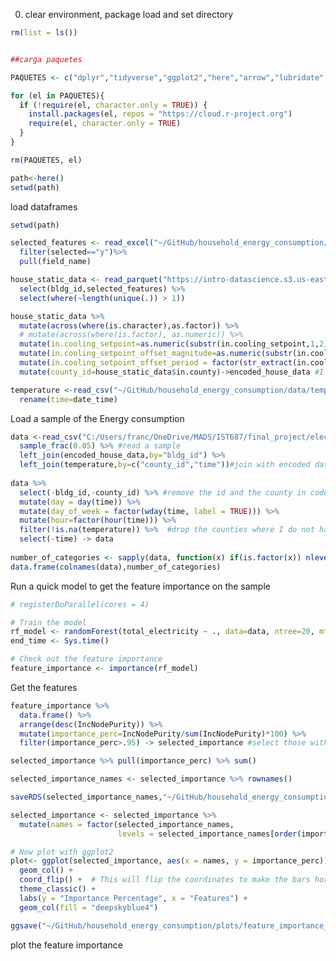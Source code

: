
0. clear environment, package load and set directory
```r
rm(list = ls())


##carga paquetes

PAQUETES <- c("dplyr","tidyverse","ggplot2","here","arrow","lubridate","readxl","randomForest","doParallel","caret")

for (el in PAQUETES){
  if (!require(el, character.only = TRUE)) {
    install.packages(el, repos = "https://cloud.r-project.org")
    require(el, character.only = TRUE)
  }
}

rm(PAQUETES, el)

path<-here()
setwd(path)

```

load dataframes
```r
setwd(path)

selected_features <- read_excel("~/GitHub/household_energy_consumption/data/data_dictionary.xlsx",sheet=1)%>% 
  filter(selected=="y")%>% 
  pull(field_name)

house_static_data <- read_parquet("https://intro-datascience.s3.us-east-2.amazonaws.com/SC-data/static_house_info.parquet") %>% 
  select(bldg_id,selected_features) %>% 
  select(where(~length(unique(.)) > 1)) 

house_static_data %>%
  mutate(across(where(is.character),as.factor)) %>% 
  # mutate(across(where(is.factor), as.numeric)) %>% 
  mutate(in.cooling_setpoint=as.numeric(substr(in.cooling_setpoint,1,2))) %>% #convert to number
  mutate(in.cooling_setpoint_offset_magnitude=as.numeric(substr(in.cooling_setpoint_offset_magnitude,1,1))) %>% #convert to number
  mutate(in.cooling_setpoint_offset_period = factor(str_extract(in.cooling_setpoint_offset_period, "^[^-+]*"))) %>%  #reomve the ofset magnitude as it is in another column
  mutate(county_id=house_static_data$in.county)->encoded_house_data #I need the county id in code for the join

temperature <-read_csv("~/GitHub/household_energy_consumption/data/temperature.csv") %>% 
  rename(time=date_time)


```

Load a sample of the Energy consumption
```r
data <-read_csv("C:/Users/franc/OneDrive/MADS/IST687/final_project/electricity_consumption.csv") %>%
  sample_frac(0.05) %>% #read a sample
  left_join(encoded_house_data,by="bldg_id") %>% 
  left_join(temperature,by=c("county_id","time"))#join with encoded data
  
data %>% 
  select(-bldg_id,-county_id) %>% #remove the id and the county in code
  mutate(day = day(time)) %>% 
  mutate(day_of_week = factor(wday(time, label = TRUE))) %>% 
  mutate(hour=factor(hour(time))) %>% 
  filter(!is.na(temperature)) %>%  #drop the counties where I do not have the temperature
  select(-time) -> data
  
number_of_categories <- sapply(data, function(x) if(is.factor(x)) nlevels(x) else NA)
data.frame(colnames(data),number_of_categories)

```


Run a quick model to get the feature importance on the sample
```r

# registerDoParallel(cores = 4)

# Train the model
rf_model <- randomForest(total_electricity ~ ., data=data, ntree=20, mtry=2, nodesize=20,do.trace=1)
end_time <- Sys.time()

# Check out the feature importance
feature_importance <- importance(rf_model)
```



Get the features
```r

feature_importance %>% 
  data.frame() %>% 
  arrange(desc(IncNodePurity)) %>% 
  mutate(importance_perc=IncNodePurity/sum(IncNodePurity)*100) %>% 
  filter(importance_perc>.95) -> selected_importance #select those with an importance above 2%

selected_importance %>% pull(importance_perc) %>% sum()

selected_importance_names <- selected_importance %>% rownames()

saveRDS(selected_importance_names,"~/GitHub/household_energy_consumption/selected_importance_names.RDS")

selected_importance <- selected_importance %>%
  mutate(names = factor(selected_importance_names, 
                        levels = selected_importance_names[order(importance_perc, decreasing = TRUE)]))

# Now plot with ggplot2
plot<- ggplot(selected_importance, aes(x = names, y = importance_perc)) +
  geom_col() +
  coord_flip() +  # This will flip the coordinates to make the bars horizontal
  theme_classic() +
  labs(y = "Importance Percentage", x = "Features") + 
  geom_col(fill = "deepskyblue4")

ggsave("~/GitHub/household_energy_consumption/plots/feature_importance_1.png", plot, width = 10, height = 8, dpi = 300)

```

plot the feature importance










